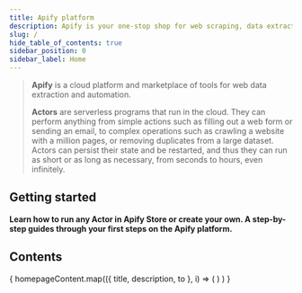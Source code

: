 ```yaml
---
title: Apify platform
description: Apify is your one-stop shop for web scraping, data extraction, and RPA. Automate anything you can do manually in a browser.
slug: /
hide_table_of_contents: true
sidebar_position: 0
sidebar_label: Home
---
```



> **Apify** is a cloud platform and marketplace of tools for web data extraction and automation.
>
> **Actors** are serverless programs that run in the cloud. They can perform anything from simple actions such as filling out a web form or sending an email, to complex operations such as crawling a website with a million pages, or removing duplicates from a large dataset. Actors can persist their state and be restarted, and thus they can run as short or as long as necessary, from seconds to hours, even infinitely.

## Getting started

**Learn how to run any Actor in Apify Store or create your own. A step-by-step guides through your first steps on the Apify platform.**

<CardGrid>
    <Card
        title="Run Actor from Apify Store"
        desc="Apify Store is home to thousands of public Actors available to the Apify community. It's the easiest way for you to start with Apify."
        to="/platform/actors/running"
    />
    <Card
        title="Build your own Actor"
        desc="Read about the technical part of building Apify Actors. Learn to define Actor inputs, build new versions, persist Actor state, and choose base Docker images."
        to="/platform/actors/development"
    />
    <Card
        title="Become an expert with Apify Academy"
        desc="Learn everything about web scraping and automation with our free courses that will turn you into an expert scraper developer."
        to="/academy"
    />
</CardGrid>

## Contents

<CardGrid>
    {
        homepageContent.map(({ title, description, to }, i) => (
            <Card
                title={title}
                desc={description}
                to={to}
                key={i}
            />)
        )
    }
</CardGrid>
